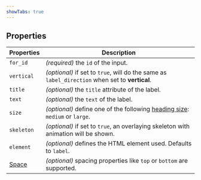 ```yaml
---
showTabs: true
---
```


## Properties

| Properties                              | Description                                                                                             |
| --------------------------------------- | ------------------------------------------------------------------------------------------------------- |
| `for_id`                                | _(required)_ the `id` of the input.                                                                     |
| `vertical`                              | _(optional)_ if set to `true`, will do the same as `label_direction` when set to **vertical**.          |
| `title`                                 | _(optional)_ the `title` attribute of the label.                                                        |
| `text`                                  | _(optional)_ the `text` of the label.                                                                   |
| `size`                                  | _(optional)_ define one of the following [heading size](/uilib/elements/heading/): `medium` or `large`. |
| `skeleton`                              | _(optional)_ if set to `true`, an overlaying skeleton with animation will be shown.                     |
| `element`                               | _(optional)_ defines the HTML element used. Defaults to `label`.                                        |
| [Space](/uilib/layout/space/properties) | _(optional)_ spacing properties like `top` or `bottom` are supported.                                   |
